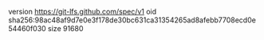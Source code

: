 version https://git-lfs.github.com/spec/v1
oid sha256:98ac48af9d7e0e3f178de30bc631ca31354265ad8afebb7708ecd0e54460f030
size 91680
